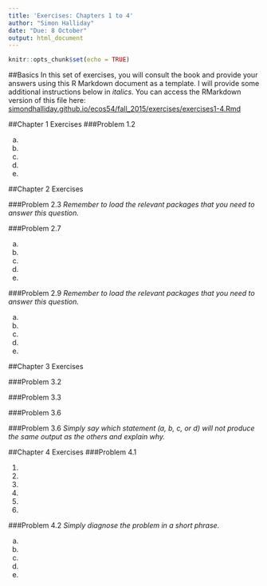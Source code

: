 ```yaml
---
title: 'Exercises: Chapters 1 to 4'
author: "Simon Halliday"
date: "Due: 8 October"
output: html_document
---
```


```r
knitr::opts_chunk$set(echo = TRUE)
```
##Basics
In this set of exercises, you will consult the book and provide your answers using this R Markdown document as a template. I will provide some additional instructions below in *italics*. You can access the RMarkdown version of this file here: [simondhalliday.github.io/ecos54/fall_2015/exercises/exercises1-4.Rmd](https://simondhalliday.github.io/ecos54/fall_2015/exercises/exercises1-4.Rmd)

##Chapter 1 Exercises
###Problem 1.2

a. 
b. 
c.
d.
e. 

##Chapter 2 Exercises

###Problem 2.3 
*Remember to load the relevant packages that you need to answer this question.*

###Problem 2.7 

a. 
b. 
c.
d.
e. 

###Problem 2.9
*Remember to load the relevant packages that you need to answer this question.*

a. 
b. 
c.
d.
e. 

##Chapter 3 Exercises

###Problem 3.2

###Problem 3.3

###Problem 3.6 


###Problem 3.6 
*Simply say which statement (a, b, c, or d) will not produce the same output as the others and explain why.*



##Chapter 4 Exercises
###Problem 4.1

1. 
2. 
3. 
4. 
5. 
6. 


###Problem 4.2
*Simply diagnose the problem in a short phrase.*

a. 
b. 
c. 
d. 
e. 

